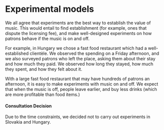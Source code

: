 # Experimental models {#sec-experimental}

We all agree that experiments are the best way to establish the value of music. This would entail to find establishment (for example, ones that dispute the licensing fee), and make well-designed experiments on how patrons behave if the music is on and off.

For example, in Hungary we chose a fast food restaurant which had a well-established clientèle. We observed the spending on a Friday afternoon, and we also surveyed patrons who left the place, asking them about their stay and how much they paid. We observed how long they stayed, how much they spent, and how they felt about it.

With a large fast food restaurant that may have hundreds of patrons an afternoon, it is easy to make experiments with music on and off. We expect that when the music is off, people leave earlier, and buy less drinks (which are more profitable than food items.)

::: callout-warning
#### Consultation Decision

Due to the time constraints, we decided not to carry out experiments in Slovakia and Hungary.
:::
